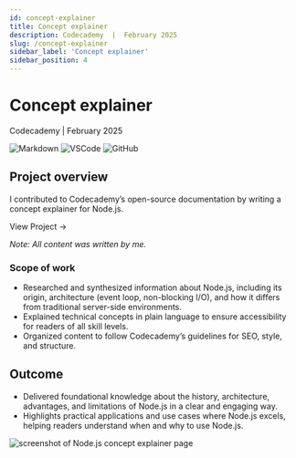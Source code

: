 ```yaml
---
id: concept-explainer
title: Concept explainer
description: Codecademy  |  February 2025
slug: /concept-explainer
sidebar_label: 'Concept explainer'
sidebar_position: 4
---
```



# Concept explainer

Codecademy  |  February 2025

![Markdown](https://img.shields.io/badge/Markdown-000000?style=for-the-badge&logo=markdown&logoColor=white) ![VSCode](https://img.shields.io/badge/VSCode-0078D4?style=for-the-badge&logo=visual%20studio%20code&logoColor=white) ![GitHub](https://img.shields.io/badge/GitHub-100000?style=for-the-badge&logo=github&logoColor=white) 

## Project overview

I contributed to Codecademy’s open-source documentation by writing a concept explainer for Node.js. 

<InteractiveButton url="https://www.codecademy.com/resources/docs/general/node-js">View Project →</InteractiveButton>

*Note: All content was written by me.*

### Scope of work

- Researched and synthesized information about Node.js, including its origin, architecture (event loop, non-blocking I/O), and how it differs from traditional server-side environments.
- Explained technical concepts in plain language to ensure accessibility for readers of all skill levels.
- Organized content to follow Codecademy’s guidelines for SEO, style, and structure.

## Outcome

- Delivered foundational knowledge about the history, architecture, advantages, and limitations of Node.js in a clear and engaging way.
- Highlights practical applications and use cases where Node.js excels, helping readers understand when and why to use Node.js.

![screenshot of Node.js concept explainer page](./img/nodejs-concept-explainer.png)
